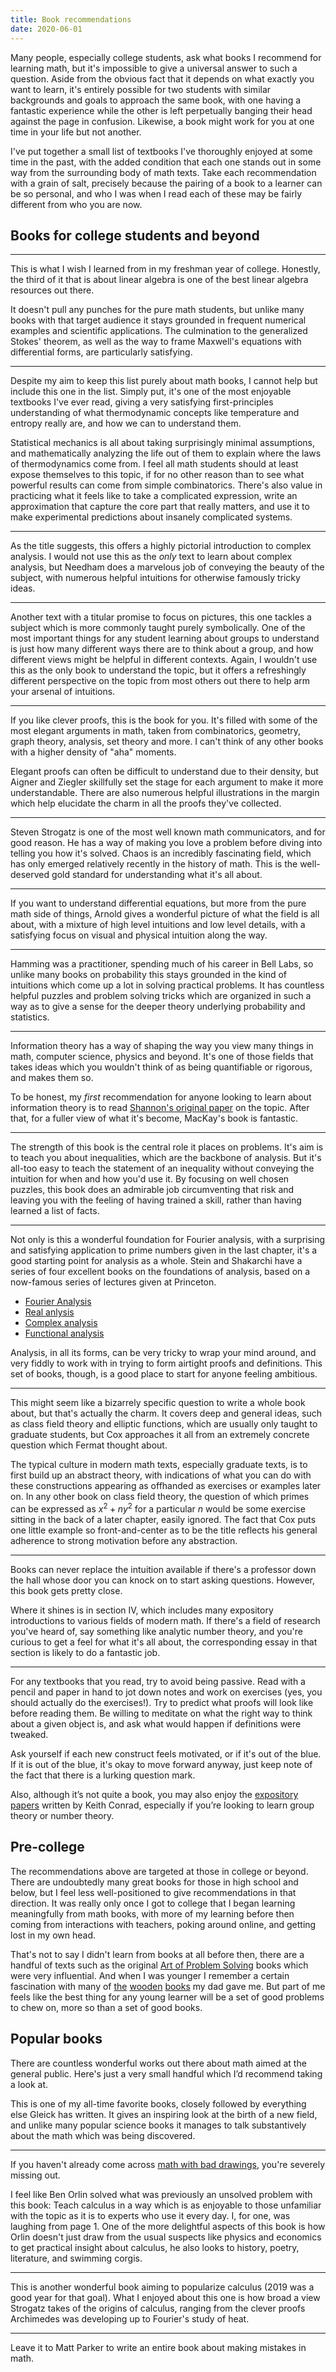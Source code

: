 ```yaml
---
title: Book recommendations
date: 2020-06-01
---
```


Many people, especially college students, ask what books I recommend for learning math, but it's impossible to give a universal answer to such a question. Aside from the obvious fact that it depends on what exactly you want to learn, it's entirely possible for two students with similar backgrounds and goals to approach the same book, with one having a fantastic experience while the other is left perpetually banging their head against the page in confusion. Likewise, a book might work for you at one time in your life but not another.

I've put together a small list of textbooks I've thoroughly enjoyed at some time in the past, with the added condition that each one stands out in some way from the surrounding body of math texts. Take each recommendation with a grain of salt, precisely because the pairing of a book to a learner can be so personal, and who I was when I read each of these may be fairly different from who you are now.


## Books for college students and beyond

---

<Book
  title="Vector Calculus, Linear Algebra, and Differential Forms: A Unified Approach"
  author="John Hubbard and Barbara Burke Hubbard"
  image="https://ws-na.amazon-adsystem.com/widgets/q?_encoding=UTF8&ASIN=0971576688&Format=_SL250_&ID=AsinImage&MarketPlace=US&ServiceVersion=20070822&WS=1&tag=3b1b04-20&language=en_US"
  url="https://amzn.to/3AkLNU7"
/>

This is what I wish I learned from in my freshman year of college. Honestly, the third of it that is about linear algebra is one of the best linear algebra resources out there.

It doesn't pull any punches for the pure math students, but unlike many books with that target audience it stays grounded in frequent numerical examples and scientific applications. The culmination to the generalized Stokes' theorem, as well as the way to frame Maxwell's equations with differential forms, are particularly satisfying.

---

<Book
  title="An Introduction to Thermal Physics"
  author="Daniel Schroeder"
  image="https://ws-na.amazon-adsystem.com/widgets/q?_encoding=UTF8&ASIN=0201380277&Format=_SL250_&ID=AsinImage&MarketPlace=US&ServiceVersion=20070822&WS=1&tag=3b1b04-20&language=en_US"
  url="https://www.amazon.com/Introduction-Thermal-Physics-Daniel-Schroeder/dp/0201380277/ref=as_li_ss_il?dchild=1&keywords=thermal+physics&qid=1600278073&s=books&sr=1-2&linkCode=li3&tag=3b1b04-20&linkId=3ffbf07a5e3f5b3544d1d4eb19f22b7d&language=en_US"
/>

Despite my aim to keep this list purely about math books, I cannot help but include this one in the list. Simply put, it's one of the most enjoyable textbooks I've ever read, giving a very satisfying first-principles understanding of what thermodynamic concepts like temperature and entropy really are, and how we can to understand them.

Statistical mechanics is all about taking surprisingly minimal assumptions, and mathematically analyzing the life out of them to explain where the laws of thermodynamics come from. I feel all math students should at least expose themselves to this topic, if for no other reason than to see what powerful results can come from simple combinatorics. There's also value in practicing what it feels like to take a complicated expression, write an approximation that capture the core part that really matters, and use it to make experimental predictions about insanely complicated systems.

---

<Book
  title="Visual Complex Analysis"
  auothors="Tristan Needham"
  image="https://ws-na.amazon-adsystem.com/widgets/q?_encoding=UTF8&ASIN=0198534469&Format=_SL250_&ID=AsinImage&MarketPlace=US&ServiceVersion=20070822&WS=1&tag=3b1b04-20&language=en_US"
  url="https://amzn.to/3jgBs4B"
/>

As the title suggests, this offers a highly pictorial introduction to complex analysis. I would not use this as the _only_ text to learn about complex analysis, but Needham does a marvelous job of conveying the beauty of the subject, with numerous helpful intuitions for otherwise famously tricky ideas.

---

<Book
  title="Visual Group Theory"
  author="Nathan Carter"
  image="https://ws-na.amazon-adsystem.com/widgets/q?_encoding=UTF8&ASIN=088385757X&Format=_SL250_&ID=AsinImage&MarketPlace=US&ServiceVersion=20070822&WS=1&tag=3b1b04-20&language=en_US"
  url="https://amzn.to/3AbxXTT"
/>

Another text with a titular promise to focus on pictures, this one tackles a subject which is more commonly taught purely symbolically. One of the most important things for any student learning about groups to understand is just how many different ways there are to think about a group, and how different views might be helpful in different contexts. Again, I wouldn't use this as the only book to understand the topic, but it offers a refreshingly different perspective on the topic from most others out there to help arm your arsenal of intuitions.

---

<Book
  title="Proofs from the book"
  author="Martin Aigner and Günter Ziegler"
  image="https://ws-na.amazon-adsystem.com/widgets/q?_encoding=UTF8&ASIN=3662572648&Format=_SL250_&ID=AsinImage&MarketPlace=US&ServiceVersion=20070822&WS=1&tag=3b1b04-20&language=en_US"
  url="https://amzn.to/2Vw1vwb"
/>

If you like clever proofs, this is the book for you. It's filled with some of the most elegant arguments in math, taken from combinatorics, geometry, graph theory, analysis, set theory and more. I can't think of any other books with a higher density of "aha" moments.

Elegant proofs can often be difficult to understand due to their density, but Aigner and Ziegler skillfully set the stage for each argument to make it more understandable. There are also numerous helpful illustrations in the margin which help elucidate the charm in all the proofs they've collected.

---

<Book
  title="Nonlinear Dynamics and Chaos"
  author="Steven Strogatz"
  image="https://ws-na.amazon-adsystem.com/widgets/q?_encoding=UTF8&ASIN=0813349109&Format=_SL250_&ID=AsinImage&MarketPlace=US&ServiceVersion=20070822&WS=1&tag=3b1b04-20&language=en_US"
  url="https://amzn.to/2Vixu3n"
/>

Steven Strogatz is one of the most well known math communicators, and for good reason. He has a way of making you love a problem before diving into telling you how it's solved. Chaos is an incredibly fascinating field, which has only emerged relatively recently in the history of math. This is the well-deserved gold standard for understanding what it's all about.

---

<Book
  title="Ordinary Differential Equations"
  author="Vladimir Arnold"
  image="https://ws-na.amazon-adsystem.com/widgets/q?_encoding=UTF8&ASIN=B0046I9D6E&Format=_SL250_&ID=AsinImage&MarketPlace=US&ServiceVersion=20070822&WS=1&tag=3b1b04-20&language=en_US"
  url="https://amzn.to/2Vbc1cJ"
/>

If you want to understand differential equations, but more from the pure math side of things, Arnold gives a wonderful picture of what the field is all about, with a mixture of high level intuitions and low level details, with a satisfying focus on visual and physical intuition along the way.

---

<Book
  title="The Art Of Probability"
  author="Richard Hamming"
  image="https://ws-na.amazon-adsystem.com/widgets/q?_encoding=UTF8&ASIN=0201406861&Format=_SL250_&ID=AsinImage&MarketPlace=US&ServiceVersion=20070822&WS=1&tag=3b1b04-20&language=en_US"
  url="https://amzn.to/3lr7qxC"
/>

Hamming was a practitioner, spending much of his career in Bell Labs, so unlike many books on probability this stays grounded in the kind of intuitions which come up a lot in solving practical problems. It has countless helpful puzzles and problem solving tricks which are organized in such a way as to give a sense for the deeper theory underlying probability and statistics.

---

<Book
  title="Information Theory, Inference and Learning Algorithms"
  author="David MacKay"
  image="https://ws-na.amazon-adsystem.com/widgets/q?_encoding=UTF8&ASIN=0521642981&Format=_SL250_&ID=AsinImage&MarketPlace=US&ServiceVersion=20070822&WS=1&tag=3b1b04-20&language=en_US"
  url="https://amzn.to/3je4OjY"
/>

Information theory has a way of shaping the way you view many things in math, computer science, physics and beyond. It's one of those fields that takes ideas which you wouldn't think of as being quantifiable or rigorous, and makes them so.

To be honest, my _first_ recommendation for anyone looking to learn about information theory is to read [Shannon's original paper](https://people.math.harvard.edu/~ctm/home/text/others/shannon/entropy/entropy.pdf) on the topic. After that, for a fuller view of what it's become, MacKay's book is fantastic.

---

<Book
  title="The Cauchy-Schwarz Master Class"
  author="J. Michael Steele"
  image="https://ws-na.amazon-adsystem.com/widgets/q?_encoding=UTF8&ASIN=052154677X&Format=_SL250_&ID=AsinImage&MarketPlace=US&ServiceVersion=20070822&WS=1&tag=3b1b04-20&language=en_US"
  url="https://amzn.to/37hfVD5"
/>

The strength of this book is the central role it places on problems. It's aim is to teach you about inequalities, which are the backbone of analysis. But it's all-too easy to teach the statement of an inequality without conveying the intuition for when and how you'd use it. By focusing on well chosen puzzles, this book does an admirable job circumventing that risk and leaving you with the feeling of having trained a skill, rather than having learned a list of facts.

---

<Book
  title="Fourier Analysis: An Introduction"
  author="Elias Stein and Rami Shakarchi"
  image="https://ws-na.amazon-adsystem.com/widgets/q?_encoding=UTF8&ASIN=B003V4BQ46&Format=_SL250_&ID=AsinImage&MarketPlace=US&ServiceVersion=20070822&WS=1&tag=3b1b04-20&language=en_US"
  url="https://amzn.to/2WIv0vo"
/>

Not only is this a wonderful foundation for Fourier analysis, with a surprising and satisfying application to prime numbers given in the last chapter, it's a good starting point for analysis as a whole. Stein and Shakarchi have a series of four excellent books on the foundations of analysis, based on a now-famous series of lectures given at Princeton.

 - [Fourier Analysis](https://amzn.to/2WIv0vo)
 - [Real anlysis](https://amzn.to/3fKQlLF)
 - [Complex analysis](https://amzn.to/37kzg6m)
 - [Functional analysis](https://amzn.to/2Vvfq5W)

Analysis, in all its forms, can be very tricky to wrap your mind around, and very fiddly to work with in trying to form airtight proofs and definitions. This set of books, though, is a good place to start for anyone feeling ambitious.

---

<Book
  title="Primes of the Form x^2 + n y^2"
  author="David A. Cox"
  image="https://ws-na.amazon-adsystem.com/widgets/q?_encoding=UTF8&ASIN=1118390180&Format=_SL250_&ID=AsinImage&MarketPlace=US&ServiceVersion=20070822&WS=1&tag=3b1b04-20&language=en_US"
  url="https://amzn.to/3Caxsez"
/>

This might seem like a bizarrely specific question to write a whole book about, but that's actually the charm. It covers deep and general ideas, such as class field theory and elliptic functions, which are usually only taught to graduate students, but Cox approaches it all from an extremely concrete question which Fermat thought about.

The typical culture in modern math texts, especially graduate texts, is to first build up an abstract theory, with indications of what you can do with these constructions appearing as offhanded as exercises or examples later on. In any other book on class field theory, the question of which primes can be expressed as $x^2 + n y^2$ for a particular $n$ would be some exercise sitting in the back of a later chapter, easily ignored. The fact that Cox puts one little example so front-and-center as to be the title reflects his general adherence to strong motivation before any abstraction.

---

<Book
  title="The Princeton Companion to Mathematics"
  author="Timothy Gowers (and many, many others)"
  image="https://ws-na.amazon-adsystem.com/widgets/q?_encoding=UTF8&ASIN=0691118809&Format=_SL250_&ID=AsinImage&MarketPlace=US&ServiceVersion=20070822&WS=1&tag=3b1b04-20&language=en_US"
  url="https://amzn.to/2WR4foN"
/>

Books can never replace the intuition available if there's a professor down the hall whose door you can knock on to start asking questions. However, this book gets pretty close.

Where it shines is in section IV, which includes many expository introductions to various fields of modern math. If there's a field of research you've heard of, say something like analytic number theory, and you're curious to get a feel for what it's all about, the corresponding essay in that section is likely to do a fantastic job.

---

For any textbooks that you read, try to avoid being passive. Read with a pencil and paper in hand to jot down notes and work on exercises (yes, you should actually do the exercises!). Try to predict what proofs will look like before reading them. Be willing to meditate on what the right way to think about a given object is, and ask what would happen if definitions were tweaked.

Ask yourself if each new construct feels motivated, or if it's out of the blue. If it is out of the blue, it's okay to move forward anyway, just keep note of the fact that there is a lurking question mark.

Also, although it’s not quite a book, you may also enjoy the [expository papers](https://www.math.uconn.edu/~kconrad/blurbs/) written by Keith Conrad, especially if you’re looking to learn group theory or number theory.

## Pre-college

The recommendations above are targeted at those in college or beyond. There are undoubtedly many great books for those in high school and below, but I feel less well-positioned to give recommendations in that direction. It was really only once I got to college that I began learning meaningfully from math books, with more of my learning before then coming from interactions with teachers, poking around online, and getting lost in my own head.

That's not to say I didn't learn from books at all before then, there are a handful of texts such as the original [Art of Problem Solving](https://amzn.to/3xrv5QJ) books which were very influential. And when I was younger I remember a certain fascination with many of [the](https://amzn.to/3yu1UOE) [wooden](https://amzn.to/3lu82Tm) [books](https://amzn.to/3luq33M) my dad gave me. But part of me feels like the best thing for any young learner will be a set of good problems to chew on, more so than a set of good books.


## Popular books

There are countless wonderful works out there about math aimed at the general public. Here's just a very small handful which I’d recommend taking a look at.

<Book
  title="Chaos: Making a New Science"
  author="James Gleick"
  image="https://ws-na.amazon-adsystem.com/widgets/q?_encoding=UTF8&ASIN=0143113453&Format=_SL250_&ID=AsinImage&MarketPlace=US&ServiceVersion=20070822&WS=1&tag=3b1b04-20&language=en_US"
  url="https://amzn.to/3jnG4FW"
/>

This is one of my all-time favorite books, closely followed by everything else Gleick has written. It gives an inspiring look at the birth of a new field, and unlike many popular science books it manages to talk substantively about the math which was being discovered.

---

<Book
  title="Change Is the Only Constant: The Wisdom of Calculus in a Madcap World"
  author=""
  image="https://ws-na.amazon-adsystem.com/widgets/q?_encoding=UTF8&ASIN=0316509086&Format=_SL250_&ID=AsinImage&MarketPlace=US&ServiceVersion=20070822&WS=1&tag=3b1b04-20&language=en_US"
  url="https://amzn.to/3fLOupV"
/>

If you haven't already come across [math with bad drawings](https://mathwithbaddrawings.com/), you're severely missing out.

I feel like Ben Orlin solved what was previously an unsolved problem with this book: Teach calculus in a way which is as enjoyable to those unfamiliar with the topic as it is to experts who use it every day. I, for one, was laughing from page 1. One of the more delightful aspects of this book is how Orlin doesn't just draw from the usual suspects like physics and economics to get practical insight about calculus, he also looks to history, poetry, literature, and swimming corgis.

---

<Book
  title="Infinite Powers: How Calculus Reveals the Secrets of the Universe"
  author=""
  image="https://ws-na.amazon-adsystem.com/widgets/q?_encoding=UTF8&ASIN=0358299284&Format=_SL250_&ID=AsinImage&MarketPlace=US&ServiceVersion=20070822&WS=1&tag=3b1b04-20&language=en_US"
  url="(https://amzn.to/2VcGxmB)"
/>

This is another wonderful book aiming to popularize calculus (2019 was a good year for that goal). What I enjoyed about this one is how broad a view Strogatz takes of the origins of calculus, ranging from the clever proofs Archimedes was developing up to Fourier's study of heat.

---

<Book
  title="Humble Pi: A Comedy of Maths Errors"
  author=""
  image="https://ws-na.amazon-adsystem.com/widgets/q?_encoding=UTF8&ASIN=0141989149&Format=_SL250_&ID=AsinImage&MarketPlace=US&ServiceVersion=20070822&WS=1&tag=3b1b04-20&language=en_US"
  url="https://amzn.to/2VumlMs"
/>

Leave it to Matt Parker to write an entire book about making mistakes in math.
